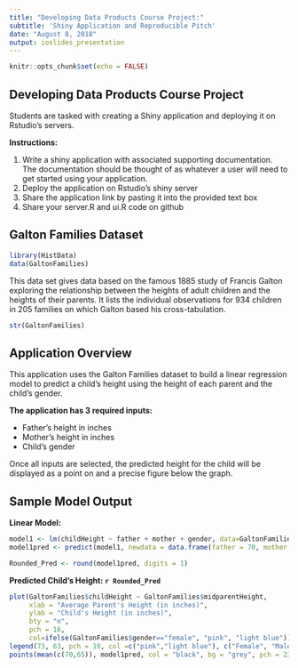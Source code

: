 ```yaml
---
title: "Developing Data Products Course Project:"
subtitle: 'Shiny Application and Reproducible Pitch'
date: "August 8, 2018"
output: ioslides_presentation
---
```


```r
knitr::opts_chunk$set(echo = FALSE)
```

## Developing Data Products Course Project

Students are tasked with creating a Shiny application and deploying it on Rstudio's servers.

**Instructions:**

1. Write a shiny application with associated supporting documentation. The documentation should be thought of as whatever a user will need to get started using your application.
2. Deploy the application on Rstudio's shiny server
3. Share the application link by pasting it into the provided text box
4. Share your server.R and ui.R code on github

## Galton Families Dataset {.smaller}
```r
library(HistData)
data(GaltonFamilies)
```


This data set gives data based on the famous 1885 study of Francis Galton exploring the relationship between the heights of adult children and the heights of their parents. It lists the individual observations for 934 children in 205 families on which Galton based his cross-tabulation.

```r
str(GaltonFamilies)
```
 

## Application Overview

This application uses the Galton Families dataset to build a linear regression model to predict a child's height using the height of each parent and the child's gender. 

**The application has 3 required inputs:**

- Father's height in inches
- Mother's height in inches
- Child's gender

Once all inputs are selected, the predicted height for the child will be displayed as a point on and a precise figure below the graph.

## Sample Model Output {.smaller}

**Linear Model:**
```r
model1 <- lm(childHeight ~ father + mother + gender, data=GaltonFamilies)
model1pred <- predict(model1, newdata = data.frame(father = 70, mother = 65, gender = "male"))
```

```r
Rounded_Pred <- round(model1pred, digits = 1)
```
**Predicted Child's Height: `r Rounded_Pred`**

```r
plot(GaltonFamilies$childHeight ~ GaltonFamilies$midparentHeight, 
     xlab = "Average Parent's Height (in inches)",
     ylab = "Child's Height (in inches)", 
     bty = "n", 
     pch = 16, 
     col=ifelse(GaltonFamilies$gender=="female", "pink", "light blue"))
legend(73, 63, pch = 19, col =c("pink","light blue"), c("Female", "Male"), bty = "n", cex=.8)
points(mean(c(70,65)), model1pred, col = "black", bg = "grey", pch = 23, cex = 2)

```





